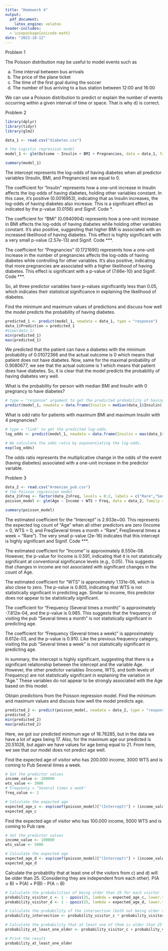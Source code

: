 ```yaml
---
title: "Homework 4"
output:
  pdf_document:
    latex_engine: xelatex
header-includes:
  - \usepackage{unicode-math}
date: "2023-10-12"
---
```


Problem 1

The Poisson distribution may be useful to model events such as

a) Time interval between bus arrivals
b) The price of the plane ticket
c) The time of the first goal during the soccer
d) The number of bus arriving to a bus station between 12:00 and 16:00

We can use a Poisson distribution to predict or explain the number of events occurring within a given interval of time or space. That is why d) is correct.

Problem 2
```r
library(dplyr)
library(tidyr)
library(glm2)

data_1 <- read.csv("diabetes.csv")

# the Logistic regression model
model_1 <- glm(Outcome ~ Insulin + BMI + Pregnancies, data = data_1, family = binomial)

summary(model_1)
```
The intercept represents the log-odds of having diabetes when all predictor variables (Insulin, BMI, and Pregnancies) are equal to 0.

The coefficient for "Insulin" represents how a one-unit increase in Insulin affects the log-odds of having diabetes, holding other variables constant. In this case, it's positive (0.0016953), indicating that as Insulin increases, the log-odds of having diabetes also increase. This is a significant effect as indicated by the p-value (0.0156) and Signif. Code *. 

The coefficient for "BMI" (0.0940904) represents how a one-unit increase in BMI affects the log-odds of having diabetes while holding other variables constant. It's also positive, suggesting that higher BMI is associated with an increased likelihood of having diabetes. This effect is highly significant with a very small p-value (2.57e-13) and Signif. Code ***.

The coefficient for "Pregnancies" (0.1721690) represents how a one-unit increase in the number of pregnancies affects the log-odds of having diabetes while controlling for other variables. It's also positive, indicating that more pregnancies are associated with a higher likelihood of having diabetes. This effect is significant with a p-value of (7.66e-10) and Signif. Code ***.

So, all three predictor variables have p-values significantly less than 0.05, which indicates their statistical significance in explaining the likelihood of diabetes.

Find the minimum and maximum values of predictions and discuss how well the model predicts the probability of having diabetes.
```r
predicted_1 <- predict(model_1, newdata = data_1, type = "response")
data_1$Prediction = predicted_1
#View(data_1)
min(predicted_1)
max(predicted_1)
```
We predicted that the patient can have a diabetes with the minimum probability of 0.01072366 and the actual outcome is 0 which means that patient does not have diabetes. Now, same for the maximal probability of 0.9080677, we see that the actual outcome is 1 which means that patient does have diabetes. So, it is clear that the model predicts the probability of having diabetes very well.

What is the probability for person with median BMI and Insulin with 0 pregnancy to have diabetes?
```r
# type = "response" argument to get the predicted probability of having diabetes.
predict(model_1, newdata = data.frame(Insulin = median(data_1$Insulin), BMI = median(data_1$BMI), Pregnancies = 0), type = "response")
```

What is odd ratio for patients with maximum BMI and maximum Insulin with 4 pregnancies?
```r
# type = "link" to get the predicted log-odds.
log_odds <- predict(model_1, newdata = data.frame(Insulin = max(data_1$Insulin), BMI = max(data_1$BMI), Pregnancies = 4), type = "link")

# We calculate the odds ratio by exponentiating the log-odds.
exp(log_odds)
```
The odds ratio represents the multiplicative change in the odds of the event (having diabetes) associated with a one-unit increase in the predictor variable.

Problem 3
```r
data_2 <- read.csv("Armenian_pub.csv")
# the Poisson regression model
data_2$Freq <- factor(data_2$Freq, levels = 0:2, labels = c("Rare","Several times a month", "Several times a week"))
poisson_model <- glm(Age ~ Income + WTS + Freq, data = data_2, family = poisson)

summary(poisson_model)
```
The estimated coefficient for the "Intercept" is 2.933e+00. This represents the expected log count of "Age" when all other predictors are zero (Income = 0, WTS = 0, and FreqSeveral times a month = "Rare", FreqSeveral times a week = "Rare"). The very small p-value (2e-16) indicates that this intercept is highly significant and Signif. Code ***.

The estimated coefficient for "Income" is approximately 8.550e-08. However, the p-value for Income is 0.591, indicating that it is not statistically significant at conventional significance levels (e.g., 0.05). This suggests that changes in income are not associated with significant changes in the count of Age.

The estimated coefficient for "WTS" is approximately 1.131e-06, which is also close to zero. The p-value is 0.805, indicating that WTS is not statistically significant in predicting age. Similar to income, this predictor does not appear to be statistically significant.

The coefficient for "Frequency (Several times a month)" is approximately -7.812e-04, and the p-value is 0.985. This suggests that the frequency of visiting the pub "Several times a month" is not statistically significant in predicting age.

The coefficient for "Frequency (Several times a week)" is approximately 6.612e-03, and the p-value is 0.910. Like the previous frequency category, visiting the pub "Several times a week" is not statistically significant in predicting age.

In summary, the intercept is highly significant, suggesting that there is a significant relationship between the intercept and the variable Age. However, the other predictor variables (Income, WTS, and both levels of Frequency) are not statistically significant in explaining the variation in "Age." These variables do not appear to be strongly associated with the Age based on this model.

Obtain predictions from the Poisson regression model. Find the minimum and maximum values and discuss how well the model predicts age.
```r
predicted_2 <- predict(poisson_model, newdata = data_2, type = "response", na.action = "na.exclude")
predicted_2
min(predicted_2)
max(predicted_2)
```
Here, we got our predicted minimum age of 18.76285, but in the data we have a lot of ages being 17. Also, for the maximum age our predicted is 20.51026, but again we have values for age being equal to 21. From here, we see that our model does not predict age well. 

Find the expected age of visitor who has 200.000 income, 3000 WTS and is coming to Pub Several times a week.
```r
# Set the predictor values
income_value <- 200000
wts_value <- 3000
# Frequency = "Several times a week"
freq_value <- 2 

# Calculate the expected age
expected_age_c <- exp(coef(poisson_model)["(Intercept)"] + (income_value * coef(poisson_model)["Income"]) + (wts_value * coef(poisson_model)["WTS"]) + freq_value * coef(poisson_model)["FreqSeveral times a week"])
expected_age_c
```

Find the expected age of visitor who has 100.000 income, 5000 WTS and is coming to Pub rare.
```r
# Set the predictor values
income_value <- 100000
wts_value <- 5000

# Calculate the expected age
expected_age_d <- exp(coef(poisson_model)["(Intercept)"] + (income_value * coef(poisson_model)["Income"]) + (wts_value * coef(poisson_model)["WTS"]))
expected_age_d
```

Calculate the probability that at least one of the visitors from c) and d) will be older than 25. (Considering they are independent from each other).
P(A ∪ B) = P(A) + P(B) - P(A ∩ B)
```r
# Calculate the probabilities of being older than 25 for each visitor
probability_visitor_c <- 1 - ppois(25, lambda = expected_age_c, lower.tail = TRUE)
probability_visitor_d <- 1 - ppois(25, lambda = expected_age_d, lower.tail = TRUE)

# Calculate the probability of the intersection (both not being older than 25)
probability_intersection <- probability_visitor_c * probability_visitor_d

# Calculate the probability that at least one of them is older than 25 using the inclusion-exclusion principle
probability_at_least_one_older <- probability_visitor_c + probability_visitor_d - probability_intersection

# Print the result
probability_at_least_one_older

```


